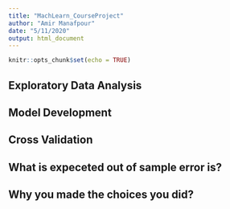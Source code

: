 ```yaml
---
title: "MachLearn_CourseProject"
author: "Amir Manafpour"
date: "5/11/2020"
output: html_document
---
```


```r
knitr::opts_chunk$set(echo = TRUE)
```

## Exploratory Data Analysis

## Model Development

## Cross Validation

## What is expeceted out of sample error is?

## Why you made the choices you did?